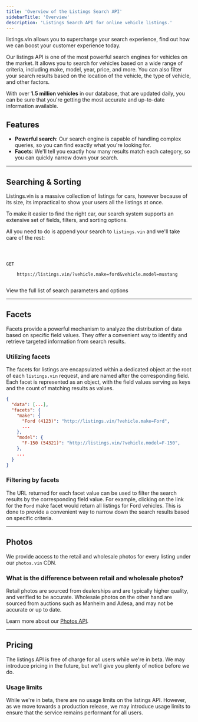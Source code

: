 ```yaml
---
title: 'Overview of the Listings Search API'
sidebarTitle: 'Overview'
description: 'Listings Search API for online vehicle listings.'
---
```


<Frame type="glass">
  <p class="font-medium text-sm">
    <span class="text-primary dark:text-primary-light text-sm font-semibold">listings.vin</span> allows you to supercharge your search experience, find out how we can boost your customer experience today.
  </p>
</Frame>

<p class="font-medium">
  Our listings API is one of the most powerful search engines for vehicles on the market. It allows you to search for vehicles based on a
  wide range of criteria, including make, model, year, price, and more. You can also filter your search results based on the location of
  the vehicle, the type of vehicle, and other factors.

With over **1.5 million vehicles** in our database, that are updated daily, you can be sure that you're getting the most
accurate and up-to-date information available.

</p>

## Features

- **Powerful search**: Our search engine is capable of handling complex queries, so you can find exactly what you're looking for.
- **Facets**: We'll tell you exactly how many results match each category, so you can quickly narrow down your search.

---

## Searching & Sorting

Listings.vin is a massive collection of listings for cars, however because of its size, its impractical to show your users all the listings at once.

To make it easier to find the right car, our search system supports an extensive set of fields, filters, and sorting options.

All you need to do is append your search to `listings.vin` and we'll take care of the rest:

<p class='font-medium'>
  <code class='p-2 flex flex-wrap items-center justify-start'>
    <div class='px-1 py-0.5 mr-2 rounded-[0.3rem] text-[0.55rem] leading-tight font-bold bg-green-400/20 text-green-700 dark:bg-green-400/20 dark:text-green-400 text-base'>GET</div>
    <span>https://listings.vin/?vehicle.make=ford&vehicle.model=mustang</span>
  </code>
</p>

<Card
  title='Search Listings'
  icon='magnifying-glass-chart'
  href='/data/vehicle/listings/reference/search'>
  View the full list of search parameters and options
</Card>

---

## Facets

Facets provide a powerful mechanism to analyze the distribution of data based on specific field values. They offer a convenient
way to identify and retrieve targeted information from search results.

### Utilizing facets

The facets for listings are encapsulated within a dedicated object at the root of each `listings.vin` request, and are named after
the corresponding field. Each facet is represented as an object, with the field values serving as keys and the count of matching results as values.

```json
{
  "data": [...],
  "facets": {
    "make": {
      "Ford (4123)": "http://listings.vin/?vehicle.make=Ford",
      ...
    },
    "model": {
      "F-150 (54321)": "http://listings.vin/?vehicle.model=F-150",
    },
    ...
  }
}
```

### Filtering by facets

The URL returned for each facet value can be used to filter the search results by the corresponding field value. For example,
clicking on the link for the `Ford` make facet would return all listings for Ford vehicles. This is done to provide a convenient
way to narrow down the search results based on specific criteria.

---

## Photos

We provide access to the retail and wholesale photos for every listing under our `photos.vin` CDN.

### What is the difference between retail and wholesale photos?

Retail photos are sourced from dealerships and are typically higher quality, and verified to be accurate.
Wholesale photos on the other hand are sourced from auctions such as Manheim and Adesa, and may not be accurate or up to date.

Learn more about our [Photos API](/data/vehicle/photos/overview).

---

## Pricing

The listings API is free of charge for all users while we're in beta. We may introduce pricing in the future, but we'll give you plenty of notice before we do.

### Usage limits

While we're in beta, there are no usage limits on the listings API. However, as we move towards a production release, we may introduce usage limits to ensure that the service remains performant for all users.